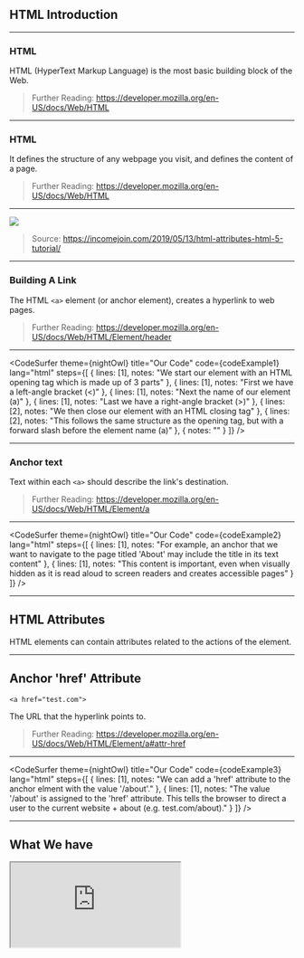 

<Head>
	<title>HTML | 01 | Introduction</title>
</Head>


## HTML Introduction

---

### HTML

HTML (HyperText Markup Language) is the most basic building block of the Web.

> Further Reading: https://developer.mozilla.org/en-US/docs/Web/HTML

---

### HTML

It defines the structure of any webpage you visit, and defines the content of a page.

> Further Reading: https://developer.mozilla.org/en-US/docs/Web/HTML

---

<img src="assets/anchor.jpg" />

> Source: https://incomejoin.com/2019/05/13/html-attributes-html-5-tutorial/

---

### Building A Link

The HTML `<a>` element (or anchor element), creates a hyperlink to web pages.

> Further Reading: https://developer.mozilla.org/en-US/docs/Web/HTML/Element/header

---

<CodeSurfer
	theme={nightOwl}
	title="Our Code"
	code={codeExample1}
	lang="html"
	steps={[
		{
			lines: [1],
			notes:
				"We start our element with an HTML opening tag which is made up of 3 parts"
		},
		{
			lines: [1],
			notes: "First we have a left-angle bracket (<)"
		},
		{
			lines: [1],
			notes: "Next the name of our element (a)"
		},
		{
			lines: [1],
			notes: "Last we have a right-angle bracket (>)"
		},
		{
			lines: [2],
			notes: "We then close our element with an HTML closing tag"
		},
		{
			lines: [2],
			notes:
				"This follows the same structure as the opening tag, but with a forward slash before the element name (a)"
		},
		{
			notes: ""
		}
	]}
/>

---

### Anchor text

Text within each `<a>` should describe the link's destination.

> Further Reading: https://developer.mozilla.org/en-US/docs/Web/HTML/Element/a

---

<CodeSurfer
	theme={nightOwl}
	title="Our Code"
	code={codeExample2}
	lang="html"
	steps={[
		{
			lines: [1],
			notes:
				"For example, an anchor that we want to navigate to the page titled 'About' may include the title in its text content"
		},
		{
			lines: [1],
			notes:
				"This content is important, even when visually hidden as it is read aloud to screen readers and creates accessible pages"
		}
	]}
/>

---

## HTML Attributes

HTML elements can contain attributes related to the actions of the element.

---

## Anchor 'href' Attribute

`<a href="test.com">`

The URL that the hyperlink points to.

> Further Reading: https://developer.mozilla.org/en-US/docs/Web/HTML/Element/a#attr-href

---

<CodeSurfer
	theme={nightOwl}
	title="Our Code"
	code={codeExample3}
	lang="html"
	steps={[
		{
			lines: [1],
			notes:
				"We can add a 'href' attribute to the anchor elment with the value '/about'."
		},
		{
			lines: [1],
			notes:
				"The value '/about' is assigned to the 'href' attribute. This tells the browser to direct a user to the current website + about (e.g. test.com/about)."
		}
	]}
/>

---

## What We have

<iframe
	src="https://codesandbox.io/embed/admiring-snow-7swl2?fontsize=14&hidenavigation=1&theme=dark"
	style={{
		width: "100%",
		height: "300px",
		border: 0,
		borderRadius: "4px",
		overflow: "hidden"
	}}
	title="HTML 01 - Introduction"
	allow="geolocation; microphone; camera; midi; vr; accelerometer; gyroscope; payment; ambient-light-sensor; encrypted-media; usb"
	sandbox="allow-modals allow-forms allow-popups allow-scripts allow-same-origin"
/>

> View in full at: https://7swl2.csb.app/
>
> View source code at: https://codesandbox.io/s/admiring-snow-7swl2?fontsize=14&hidenavigation=1&theme=dark

```

```
